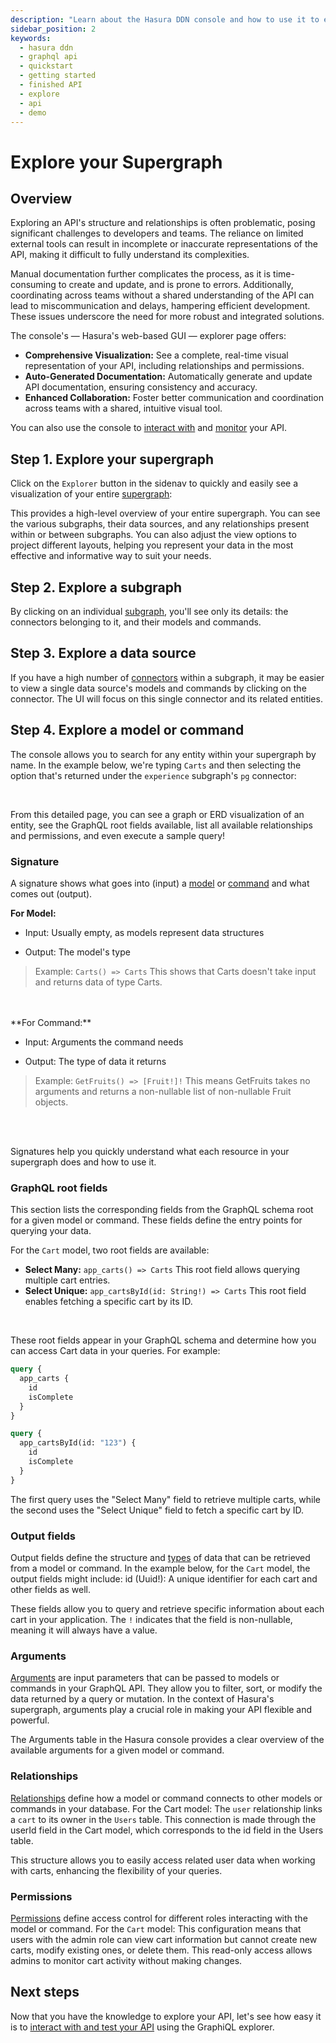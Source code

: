 ```yaml
---
description: "Learn about the Hasura DDN console and how to use it to explore a finished Supergraph."
sidebar_position: 2
keywords:
  - hasura ddn
  - graphql api
  - quickstart
  - getting started
  - finished API
  - explore
  - api
  - demo
---
```



# Explore your Supergraph

## Overview

Exploring an API's structure and relationships is often problematic, posing significant challenges to developers and
teams. The reliance on limited external tools can result in incomplete or inaccurate representations of the API, making
it difficult to fully understand its complexities.

Manual documentation further complicates the process, as it is time-consuming to create and update, and is prone to
errors. Additionally, coordinating across teams without a shared understanding of the API can lead to miscommunication
and delays, hampering efficient development. These issues underscore the need for more robust and integrated solutions.

The console's — Hasura's web-based GUI — explorer page offers:

- **Comprehensive Visualization:** See a complete, real-time visual representation of your API, including relationships
  and permissions.
- **Auto-Generated Documentation:** Automatically generate and update API documentation, ensuring consistency and
  accuracy.
- **Enhanced Collaboration:** Foster better communication and coordination across teams with a shared, intuitive visual
  tool.

You can also use the console to [interact with](/getting-started/explore/interact.mdx) and
[monitor](/getting-started/explore/monitor.mdx) your API.

## Step 1. Explore your supergraph

Click on the `Explorer` button in the sidenav to quickly and easily see a visualization of your entire
[supergraph](/basics/core-concepts#supergraph):

<Thumbnail
  src="/img/get-started/supergraph-visualization.png"
  alt="Visualization of the entire supergraph"
  width="1000px"
/>

This provides a high-level overview of your entire supergraph. You can see the various subgraphs, their data sources,
and any relationships present within or between subgraphs. You can also adjust the view options to project different
layouts, helping you represent your data in the most effective and informative way to suit your needs.

## Step 2. Explore a subgraph

By clicking on an individual [subgraph](/basics/core-concepts#how-do-i-build-a-subgraph), you'll see only its details:
the connectors belonging to it, and their models and commands.

<Thumbnail src="/img/get-started/subgraph-visualization.png" alt="Visualization of a subgraph" width="1000px" />

## Step 3. Explore a data source

If you have a high number of [connectors](/connectors/introduction) within a subgraph, it may be easier to view a single
data source's models and commands by clicking on the connector. The UI will focus on this single connector and its
related entities.

<Thumbnail src="/img/get-started/source-visualization.png" alt="Visualization of a data source" width="1000px" />

## Step 4. Explore a model or command

The console allows you to search for any entity within your supergraph by name. In the example below, we're typing
`Carts` and then selecting the option that's returned under the `experience` subgraph's `pg` connector:

<Thumbnail src="/img/get-started/carts-visualization.png" alt="Visualization of the carts model" width="1000px" />

<br />

From this detailed page, you can see a graph or ERD visualization of an entity, see the GraphQL root fields available,
list all available relationships and permissions, and even execute a sample query!

### Signature

A signature shows what goes into (input) a [model](/supergraph-modeling/models.mdx) or
[command](/supergraph-modeling/commands.mdx) and what comes out (output).

**For Model:**

- Input: Usually empty, as models represent data structures

- Output: The model's type

> Example: `Carts() => Carts` This shows that Carts doesn't take input and returns data of type Carts.

<br />
<Thumbnail src="/img/get-started/model-signature.png" alt="Visualization of the carts model" width="1000px" />

<br />
**For Command:**

- Input: Arguments the command needs

- Output: The type of data it returns

> Example: `GetFruits() => [Fruit!]!` This means GetFruits takes no arguments and returns a non-nullable list of
> non-nullable Fruit objects.

<br />
<Thumbnail src="/img/get-started/command-signature.png" alt="Visualization of the carts model" width="1000px" />

<br />

Signatures help you quickly understand what each resource in your supergraph does and how to use it.

### GraphQL root fields

This section lists the corresponding fields from the GraphQL schema root for a given model or command. These fields
define the entry points for querying your data.

For the `Cart` model, two root fields are available:

- **Select Many:** `app_carts() => Carts` This root field allows querying multiple cart entries.
- **Select Unique:** `app_cartsById(id: String!) => Carts` This root field enables fetching a specific cart by its ID.

<Thumbnail src="/img/get-started/graphql-root-field.png" alt="Visualization of the carts model" width="1000px" />

<br />

These root fields appear in your GraphQL schema and determine how you can access Cart data in your queries. For example:

```graphql
query {
  app_carts {
    id
    isComplete
  }
}

query {
  app_cartsById(id: "123") {
    id
    isComplete
  }
}
```

The first query uses the "Select Many" field to retrieve multiple carts, while the second uses the "Select Unique" field
to fetch a specific cart by ID.

### Output fields

Output fields define the structure and [types](/supergraph-modeling/types.mdx) of data that can be retrieved from a
model or command. In the example below, for the `Cart` model, the output fields might include: id (Uuid!): A unique
identifier for each cart and other fields as well.

<Thumbnail src="/img/get-started/fields.png" alt="Visualization of the carts model" width="1000px" />

These fields allow you to query and retrieve specific information about each cart in your application. The `!` indicates
that the field is non-nullable, meaning it will always have a value.

### Arguments

[Arguments](/supergraph-modeling/commands#command-argumentdefinition) are input parameters that can be passed to models
or commands in your GraphQL API. They allow you to filter, sort, or modify the data returned by a query or mutation. In
the context of Hasura's supergraph, arguments play a crucial role in making your API flexible and powerful.

The Arguments table in the Hasura console provides a clear overview of the available arguments for a given model or
command.

<Thumbnail src="/img/get-started/arguments.png" alt="Visualization of the carts model" width="1000px" />

### Relationships

[Relationships](/supergraph-modeling/relationships.mdx) define how a model or command connects to other models or
commands in your database. For the Cart model: The `user` relationship links a `cart` to its owner in the `Users` table.
This connection is made through the userId field in the Cart model, which corresponds to the id field in the Users
table.

<Thumbnail src="/img/get-started/relationships.png" alt="Visualization of the carts model" width="1000px" />

This structure allows you to easily access related user data when working with carts, enhancing the flexibility of your
queries.

### Permissions

[Permissions](/supergraph-modeling/permissions.mdx) define access control for different roles interacting with the model
or command. For the `Cart` model: This configuration means that users with the admin role can view cart information but
cannot create new carts, modify existing ones, or delete them. This read-only access allows admins to monitor cart
activity without making changes.

<Thumbnail src="/img/get-started/permissions.png" alt="Visualization of the carts model" width="1000px" />

## Next steps

Now that you have the knowledge to explore your API, let's see how easy it is to
[interact with and test your API](/getting-started/explore/interact.mdx) using the GraphiQL explorer.
